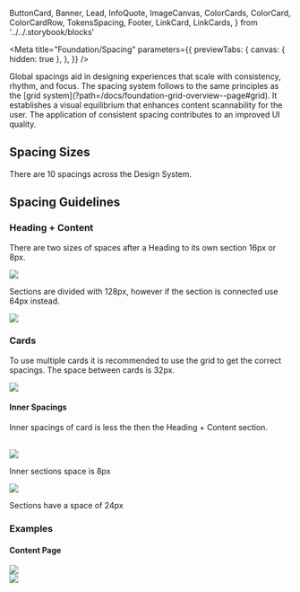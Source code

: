   ButtonCard,
  Banner,
  Lead,
  InfoQuote,
  ImageCanvas,
  ColorCards,
  ColorCard,
  ColorCardRow,
  TokensSpacing,
  Footer,
  LinkCard,
  LinkCards,
} from '../../.storybook/blocks'

<Meta
  title="Foundation/Spacing"
  parameters={{
    previewTabs: {
      canvas: { hidden: true },
    },
  }}
/>

<Banner label="Spacing" section="Foundation" color="purple" puzzle />

<Lead>
  Global spacings aid in designing experiences that scale with consistency, rhythm, and focus. The spacing system
  follows to the same principles as the [grid system](?path=/docs/foundation-grid-overview--page#grid). It establishes a
  visual equilibrium that enhances content scannability for the user. The application of consistent spacing contributes
  to an improved UI quality.
</Lead>

## Spacing Sizes

There are 10 spacings across the Design System.

<TokensSpacing />

## Spacing Guidelines

### Heading + Content

There are two sizes of spaces after a Heading to its own section 16px or 8px.


<ImageCanvas size="large">
  <img loading="lazy" src={SpacingHeadings} />
</ImageCanvas>

Sections are divided with 128px, however if the section is connected use 64px instead.


<ImageCanvas size="large">
  <img loading="lazy" src={Sections} />
</ImageCanvas>

### Cards

To use multiple cards it is recommended to use the grid to get the correct spacings. The space between cards is 32px.


<ImageCanvas size="large">
  <img loading="lazy" src={CardLayout} />
</ImageCanvas>

#### Inner Spacings

Inner spacings of card is less the then the Heading + Content section.


<br />
<div className="columns">
  <div className="column is-6">
    <img loading="lazy" src={Card1} />
    <p>Inner sections space is 8px</p>
  </div>
  <div className="column is-6">
    <img loading="lazy" src={Card2} />
    <p>Sections have a space of 24px</p>
  </div>
</div>

### Examples

#### Content Page


<ImageCanvas size="large">
  <img loading="lazy" src={ContentPage1} />
</ImageCanvas>

<br />

<ImageCanvas size="large">
  <img loading="lazy" src={ContentPage2} />
</ImageCanvas>

<Footer>
  <LinkCards>
    <LinkCard pageTitle="CSS Utilities/Spacing/Margin" description="Determines the space around an element" />
    <LinkCard
      pageTitle="CSS Utilities/Spacing/Padding"
      description="Determines the space between the content and its border"
    />
  </LinkCards>
</Footer>
